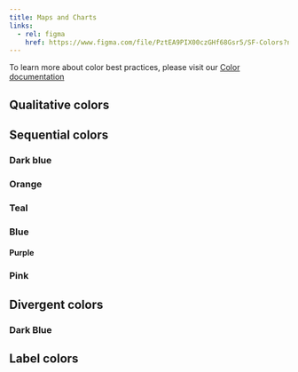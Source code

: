 ```yaml
---
title: Maps and Charts
links:
  - rel: figma
    href: https://www.figma.com/file/PztEA9PIX00czGHf68Gsr5/SF-Colors?node-id=16%3A3
---
```



To learn more about color best practices, please visit our [Color documentation](../design/color#colors-for-charts-and-maps)

## Qualitative colors

<LibraryRow>
  <ColorSwatch label="Dark Blue" value={colors.sequential.darkBlue[7]} />
  <ColorSwatch label="Orange" value={colors.sequential.orange[7]} />
  <ColorSwatch label="Teal" value={colors.sequential.teal[7]} />
  <ColorSwatch label="Blue" value={colors.sequential.blue[7]} />
  <ColorSwatch label="Purple" value={colors.sequential.purple[7]} />
  <ColorSwatch label="Pink" value={colors.sequential.pink[7]} />
</LibraryRow>

## Sequential colors

### Dark blue

<LibraryRow>
  <ColorSwatch value={colors.sequential.darkBlue[7]} />
  <ColorSwatch value={colors.sequential.darkBlue[6]} />
  <ColorSwatch value={colors.sequential.darkBlue[5]} />
  <ColorSwatch value={colors.sequential.darkBlue[4]} />
  <ColorSwatch value={colors.sequential.darkBlue[3]} />
  <ColorSwatch value={colors.sequential.darkBlue[2]} />
  <ColorSwatch value={colors.sequential.darkBlue[1]} />
</LibraryRow>

### Orange

<LibraryRow>
  <ColorSwatch value={colors.sequential.orange[7]} />
  <ColorSwatch value={colors.sequential.orange[6]} />
  <ColorSwatch value={colors.sequential.orange[5]} />
  <ColorSwatch value={colors.sequential.orange[4]} />
  <ColorSwatch value={colors.sequential.orange[3]} />
  <ColorSwatch value={colors.sequential.orange[2]} />
  <ColorSwatch value={colors.sequential.orange[1]} />
</LibraryRow>

### Teal

<LibraryRow>
  <ColorSwatch value={colors.sequential.teal[7]} />
  <ColorSwatch value={colors.sequential.teal[6]} />
  <ColorSwatch value={colors.sequential.teal[5]} />
  <ColorSwatch value={colors.sequential.teal[4]} />
  <ColorSwatch value={colors.sequential.teal[3]} />
  <ColorSwatch value={colors.sequential.teal[2]} />
  <ColorSwatch value={colors.sequential.teal[1]} />
</LibraryRow>

### Blue

<LibraryRow>
  <ColorSwatch value={colors.sequential.blue[7]} />
  <ColorSwatch value={colors.sequential.blue[6]} />
  <ColorSwatch value={colors.sequential.blue[5]} />
  <ColorSwatch value={colors.sequential.blue[4]} />
  <ColorSwatch value={colors.sequential.blue[3]} />
  <ColorSwatch value={colors.sequential.blue[2]} />
  <ColorSwatch value={colors.sequential.blue[1]} />
</LibraryRow>

#### Purple

<LibraryRow>
  <ColorSwatch value={colors.sequential.purple[7]} />
  <ColorSwatch value={colors.sequential.purple[6]} />
  <ColorSwatch value={colors.sequential.purple[5]} />
  <ColorSwatch value={colors.sequential.purple[4]} />
  <ColorSwatch value={colors.sequential.purple[3]} />
  <ColorSwatch value={colors.sequential.purple[2]} />
  <ColorSwatch value={colors.sequential.purple[1]} />
</LibraryRow>

### Pink

<LibraryRow>
  <ColorSwatch value={colors.sequential.pink[7]} />
  <ColorSwatch value={colors.sequential.pink[6]} />
  <ColorSwatch value={colors.sequential.pink[5]} />
  <ColorSwatch value={colors.sequential.pink[4]} />
  <ColorSwatch value={colors.sequential.pink[3]} />
  <ColorSwatch value={colors.sequential.pink[2]} />
  <ColorSwatch value={colors.sequential.pink[1]} />
</LibraryRow>

## Divergent colors

### Dark Blue

<LibraryRow>
  <ColorSwatch value={colors.sequential.darkBlue[7]} />
  <ColorSwatch value={colors.sequential.darkBlue[6]} />
  <ColorSwatch value={colors.sequential.darkBlue[5]} />
  <ColorSwatch value={colors.sequential.grey[0]} addBorder={true} />
  <ColorSwatch value={colors.sequential.orange[5]} />
  <ColorSwatch value={colors.sequential.orange[6]} />
  <ColorSwatch value={colors.sequential.orange[7]} />
</LibraryRow>

## Label colors

<LibraryRow>
  <ColorSwatch label="Primary Text" value={colors.black} />
  <ColorSwatch label="Secondary Text" value={colors.text.secondary} />
</LibraryRow>
